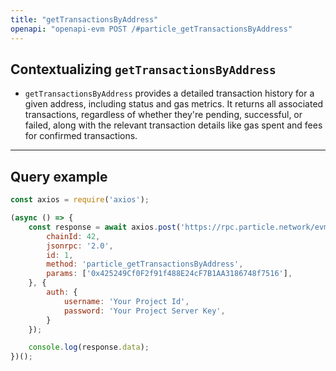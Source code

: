 ```yaml
---
title: "getTransactionsByAddress"
openapi: "openapi-evm POST /#particle_getTransactionsByAddress"
---
```


## Contextualizing `getTransactionsByAddress`

- `getTransactionsByAddress` provides a detailed transaction history for a given address, including status and gas metrics. It returns all associated transactions, regardless of whether they're pending, successful, or failed, along with the relevant transaction details like gas spent and fees for confirmed transactions.

***

## Query example

```javascript JavaScript
const axios = require('axios');

(async () => {
    const response = await axios.post('https://rpc.particle.network/evm-chain', {
        chainId: 42,
        jsonrpc: '2.0',
        id: 1,
        method: 'particle_getTransactionsByAddress',
        params: ['0x425249Cf0F2f91f488E24cF7B1AA3186748f7516'],
    }, {
        auth: {
            username: 'Your Project Id',
            password: 'Your Project Server Key',
        }
    });

    console.log(response.data);
})();
```